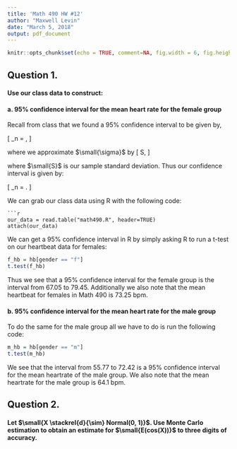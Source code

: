 ---
title: 'Math 490 HW #12'
author: "Maxwell Levin"
date: "March 5, 2018"
output: pdf_document
---

```{r setup, include=FALSE}
knitr::opts_chunk$set(echo = TRUE, comment=NA, fig.width = 6, fig.height = 6, fig.align = "center")
```

## Question 1.

#### Use our class data to construct:

#### a. 95% confidence interval for the mean heart rate for the female group

Recall from class that we found a 95% confidence interval to be given by,

\[
  \overline{Y}_n = \pm 1.96\frac{\sigma}{\sqrt{n}},
\]

where we approximate $\small{\sigma}$ by 
\[
  \sigma \approx S,
\]

where $\small{S}$ is our sample standard deviation. Thus our confidence interval is given by: 

\[
  \overline{Y}_n = \pm 1.96\frac{S}{\sqrt{n}}.
\]


We can grab our class data using R with the following code:

```
```{r}
our_data = read.table("math490.R", header=TRUE)
attach(our_data)
```


We can get a 95% confidence interval in R by simply asking R to run a t-test on our heartbeat data for females:
```{r}
f_hb = hb[gender == "f"]
t.test(f_hb)
```

Thus we see that a 95% confidence interval for the female group is the interval from 67.05 to 79.45. Additionally we also note that the mean heartbeat for females in Math 490 is 73.25 bpm.

#### b. 95% confidence interval for the mean heart rate for the male group

To do the same for the male group all we have to do is run the following code:
```{r}
m_hb = hb[gender == "m"]
t.test(m_hb)
```


We see that the interval from 55.77 to 72.42 is a 95% confidence interval for the mean heartrate of the male group. We also note that the mean heartrate for the male group is 64.1 bpm.


## Question 2.

#### Let $\small{X \stackrel{d}{\sim} Normal(0, 1)}$. Use Monte Carlo estimation to obtain an estimate for $\small{E(cos(X))}$ to three digits of accuracy.

























